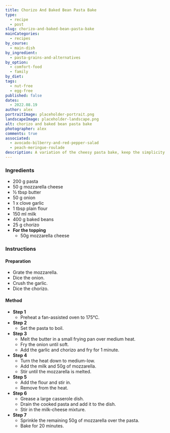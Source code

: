 ```yaml
---
title: Chorizo And Baked Bean Pasta Bake
type:
  - recipe
  - post
slug: chorizo-and-baked-bean-pasta-bake
mainCategories: 
  - recipes
by_course:
  - main-dish
by_ingredient:
  - pasta-grains-and-alternatives
by_option:
  - comfort-food
  - family
by_diet:
tags:
  - nut-free
  - egg-free
published: false
dates: 
  - 2022.08.19
author: alex
portraitImage: placeholder-portrait.png
landscapeImage: placeholder-landscape.png
alt: chorizo and baked bean pasta bake
photographer: alex
comments: true
associated: 
  - avocado-bilberry-and-red-pepper-salad
  - peach-meringue-roulade
description: A variation of the cheesy pasta bake, keep the simplicity but add to the flavour with spicy chorizo and filling baked beans.
---
```


<Ingredients>

### Ingredients
    
  - 200 g pasta
  - 50 g mozzarella cheese
  - ½ tbsp butter
  - 50 g onion
  - 1 x clove garlic
  - 1 tbsp plain flour
  - 150 ml milk
  - 400 g baked beans
  - 25 g chorizo
  - **For the topping**
    - 50g mozzarella cheese

</Ingredients>

<Instructions>

### Instructions

#### Preparation

  - Grate the mozzarella.
  - Dice the onion.
  - Crush the garlic.
  - Dice the chorizo.

#### Method

  - **Step 1**
    - Preheat a fan-assisted oven to 175°C.
  - **Step 2**
    - Set the pasta to boil.
  - **Step 3**
    - Melt the butter in a small frying pan over medium heat.
    - Fry the onion until soft.
    - Add the garlic and chorizo and fry for 1 minute.
  - **Step 4**
    - Turn the heat down to medium-low.
    - Add the milk and 50g of mozzarella.
    - Stir until the mozzarella is melted.
  - **Step 5**
    - Add the flour and stir in.
    - Remove from the heat.
  - **Step 6**
    - Grease a large casserole dish.
    - Drain the cooked pasta and add it to the dish.
    - Stir in the milk-cheese mixture.
  - **Step 7**
    - Sprinkle the remaining 50g of mozzarella over the pasta.
    - Bake for 20 minutes.

</Instructions>


